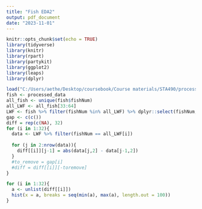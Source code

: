```yaml
---
title: "Fish EDA2"
output: pdf_document
date: "2023-11-01"
---
```


```r
knitr::opts_chunk$set(echo = TRUE)
library(tidyverse)
library(knitr)
library(rpart)
library(partykit)
library(ggplot2)
library(leaps)
library(dplyr)
```

```r
load("C:/Users/aethe/Desktop/coursebook/Course materials/STA490/processed_AnalysisData.Rdata") 
fish <- processed_data
all_fish <- unique(fish$fishNum)
all_LWF <- all_fish[33:64]
LWF <- fish %>% filter(fishNum %in% all_LWF) %>% dplyr::select(fishNum,Target_true_depth, pingNumber)
gap <- c(c())
diff = rep(c(NA), 32)
for (i in 1:32){
  data <- LWF %>% filter(fishNum == all_LWF[i])
  
  for (j in 2:nrow(data)){
    diff[[i]][j-1] = abs(data[j,2] - data[j-1,2])
  }
  #to_remove = gap[i]
  #diff = diff[[i]][-toremove]
}

for (i in 1:32){
  a <- unlist(diff[[i]])
  hist(x = a, breaks = seq(min(a), max(a), length.out = 100))
}

```